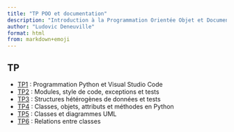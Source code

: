 ```yaml
---
title: "TP POO et documentation"
description: "Introduction à la Programmation Orientée Objet et Documentation du code avec Python"
author: "Ludovic Deneuville"
format: html
from: markdown+emoji
---
```



## TP

- [TP1](doc/tp/tp1.qmd) : Programmation Python et Visual Studio Code
- [TP2](doc/tp/tp2.qmd) : Modules, style de code, exceptions et tests
- [TP3](doc/tp/tp3.qmd) : Structures hétérogènes de données et tests
- [TP4](doc/tp/tp4.qmd) : Classes, objets, attributs et méthodes en Python
- [TP5](doc/tp/tp5.qmd) : Classes et diagrammes UML
- [TP6](doc/tp/tp6.qmd) : Relations entre classes